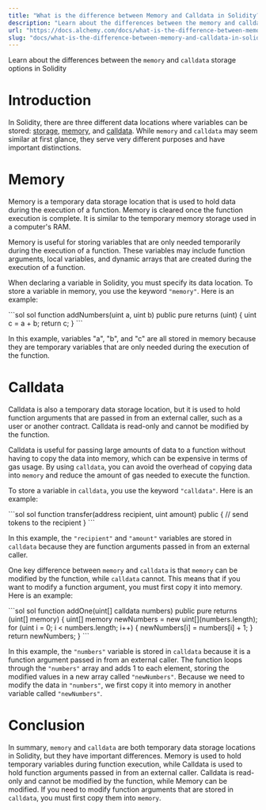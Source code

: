 ```yaml
---
title: "What is the difference between Memory and Calldata in Solidity?"
description: "Learn about the differences between the memory and calldata storage options in Solidity"
url: "https://docs.alchemy.com/docs/what-is-the-difference-between-memory-and-calldata-in-solidity"
slug: "docs/what-is-the-difference-between-memory-and-calldata-in-solidity"
---
```


Learn about the differences between the `memory` and `calldata` storage options in Solidity

# Introduction

In Solidity, there are three different data locations where variables can be stored: [storage](/docs/when-to-use-storage-vs-memory-vs-calldata-in-solidity#when-to-use-storage), [memory](/docs/when-to-use-storage-vs-memory-vs-calldata-in-solidity#when-to-use-memory), and [calldata](/docs/when-to-use-storage-vs-memory-vs-calldata-in-solidity#when-to-use-calldata). While `memory` and `calldata` may seem similar at first glance, they serve very different purposes and have important distinctions.

# Memory

Memory is a temporary data storage location that is used to hold data during the execution of a function. Memory is cleared once the function execution is complete. It is similar to the temporary memory storage used in a computer's RAM.

Memory is useful for storing variables that are only needed temporarily during the execution of a function. These variables may include function arguments, local variables, and dynamic arrays that are created during the execution of a function.

When declaring a variable in Solidity, you must specify its data location. To store a variable in memory, you use the keyword `"memory"`. Here is an example:

<CodeGroup>
  ```sol sol
  function addNumbers(uint a, uint b) public pure returns (uint) {
    uint c = a + b;
    return c;
  }
  ```
</CodeGroup>

In this example, variables "a", "b", and "c" are all stored in memory because they are temporary variables that are only needed during the execution of the function.

# Calldata

Calldata is also a temporary data storage location, but it is used to hold function arguments that are passed in from an external caller, such as a user or another contract. Calldata is read-only and cannot be modified by the function.

Calldata is useful for passing large amounts of data to a function without having to copy the data into memory, which can be expensive in terms of gas usage. By using `calldata`, you can avoid the overhead of copying data into `memory` and reduce the amount of gas needed to execute the function.

To store a variable in `calldata`, you use the keyword `"calldata"`. Here is an example:

<CodeGroup>
  ```sol sol
  function transfer(address recipient, uint amount) public {
    // send tokens to the recipient
  }
  ```
</CodeGroup>

In this example, the `"recipient"` and `"amount"` variables are stored in `calldata` because they are function arguments passed in from an external caller.

One key difference between `memory` and `calldata` is that `memory` can be modified by the function, while `calldata` cannot. This means that if you want to modify a function argument, you must first copy it into memory. Here is an example:

<CodeGroup>
  ```sol sol
  function addOne(uint[] calldata numbers) public pure returns (uint[] memory) {
    uint[] memory newNumbers = new uint[](numbers.length);
    for (uint i = 0; i < numbers.length; i++) {
      newNumbers[i] = numbers[i] + 1;
    }
    return newNumbers;
  }
  ```
</CodeGroup>

In this example, the `"numbers"` variable is stored in `calldata` because it is a function argument passed in from an external caller. The function loops through the `"numbers"` array and adds 1 to each element, storing the modified values in a new array called `"newNumbers"`. Because we need to modify the data in `"numbers"`, we first copy it into memory in another variable called `"newNumbers"`.

# Conclusion

In summary, `memory` and `calldata` are both temporary data storage locations in Solidity, but they have important differences. Memory is used to hold temporary variables during function execution, while Calldata is used to hold function arguments passed in from an external caller. Calldata is read-only and cannot be modified by the function, while Memory can be modified. If you need to modify function arguments that are stored in `calldata`, you must first copy them into `memory`.
